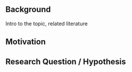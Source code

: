 ## Background
Intro to the topic, related literature

## Motivation

## Research Question / Hypothesis